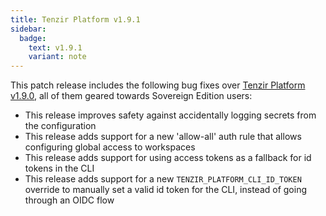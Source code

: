 ```yaml
---
title: Tenzir Platform v1.9.1
sidebar:
  badge:
    text: v1.9.1
    variant: note
---
```


This patch release includes the following bug fixes over [Tenzir Platform
v1.9.0](https://github.com/tenzir/platform/releases/tag/v1.9.0), all of them
geared towards Sovereign Edition users:

- This release improves safety against accidentally logging secrets from the
  configuration
- This release adds support for a new 'allow-all' auth rule that allows
  configuring global access to workspaces
- This release adds support for using access tokens as a fallback for id
  tokens in the CLI
- This release adds support for a new `TENZIR_PLATFORM_CLI_ID_TOKEN` override
  to manually set a valid id token for the CLI, instead of going through an
  OIDC flow
